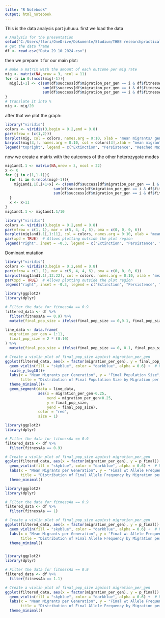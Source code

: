 ```yaml
---
title: "R Notebook"
output: html_notebook
---
```


This is the data analysis part juhuuu.
first we load the data

```r
# Analysis for the presentation
setwd("C:/Users/flori/OneDrive/Dokumente/Studium/THEE researchpractical/TEE_Shadowvalley")
# get the data frame
df <- read.csv("Data_29_10_2024.csv")
```
then we prepare it for our main plot:
```r
# make a matrix with the amount of each outcome per mig rate
mig <- matrix(NA,nrow = 3, ncol = 11)
for (i in 0:(ncol(mig)-1)){
  mig[,i+1] <- c(sum(df$success[df$migration_per_gen == i & df$fitnessAa ==0.9] == "extinction"),
                 sum(df$success[df$migration_per_gen == i & df$fitnessAa ==0.9] == "medium"),
                 sum(df$success[df$migration_per_gen == i & df$fitnessAa ==0.9] == "reached_max"))
}
# translate it into %
mig <- mig/20
```
after that we plot the graph:
```r
library("viridis")
colors <- viridis(3,begin = 0.2,end = 0.8)
par(mfrow = (c(1,2)))
barplot(mig, col = colors, names.arg = 0:10, xlab = "mean migrants/ generation", ylab ="proportion in %")
barplot(mig[3,], names.arg = 0:10, col = colors[3],xlab = "mean migrants/ generation", ylab ="proportion in %")
legend("topright", legend = c("Extinction", "Persistence", "Reached Max"), fill = colors, bty = "n", cex = 0.8)
```
now we create a matrix with the outcomes of the other heterozygote modes
```r
mig1and1.1 <- matrix(NA,nrow = 3, ncol = 22)
x <- 0
for (j in c(1,1.1)){
  for (i in 0:(ncol(mig)-1)){
    mig1and1.1[,i+1+x] <- c(sum(df$success[df$migration_per_gen == i & df$fitnessAa ==j] == "extinction"),
                      sum(df$success[df$migration_per_gen == i & df$fitnessAa ==j] == "medium"),
                      sum(df$success[df$migration_per_gen == i & df$fitnessAa ==j] == "reached_max"))
  }
  x <- x+11
}
mig1and1.1 <- mig1and1.1/10
```

```r
library("viridis")
colors <- viridis(3,begin = 0.2,end = 0.8)
par(mfrow = c(1, 1), mar = c(5, 4, 4, 6), oma = c(0, 0, 0, 6))
barplot(mig1and1.1[,1:11], col = colors, names.arg = 0:10, xlab = "mean migrants/ generation", ylab ="proportion in %", main = "Heterozygotes with intermediate fitness")
par(xpd = TRUE)  # Allows plotting outside the plot region
legend("right", inset = -0.3, legend = c("Extinction", "Persistence", "Reached Max"), fill = colors, bty = "n", cex = 0.8)
```

Dominant mutation
```r
library("viridis")
colors <- viridis(3,begin = 0.2,end = 0.8)
par(mfrow = c(1, 1), mar = c(5, 4, 4, 6), oma = c(0, 0, 0, 6))
barplot(mig1and1.1[,12:22], col = colors, names.arg = 0:10, xlab = "mean migrants/ generation", ylab ="proportion in %", main = "Dominant mutation")
par(xpd = TRUE)  # Allows plotting outside the plot region
legend("right", inset = -0.3, legend = c("Extinction", "Persistence", "Reached Max"), fill = colors, bty = "n", cex = 0.8)
```

```r
library(ggplot2)
library(dplyr)

# Filter the data for fitnessAa == 0.9
filtered_data <- df %>%
  filter(fitnessAa == 0.9) %>%
  mutate(final_pop_size = ifelse(final_pop_size == 0,0.1, final_pop_size))

line_data <- data.frame(
  migration_per_gen = 1:11,
  final_pop_size = 2 * (0:10)
) %>%
  mutate(final_pop_size = ifelse(final_pop_size == 0, 0.1, final_pop_size))

# Create a violin plot of final_pop_size against migration_per_gen
ggplot(filtered_data, aes(x = factor(migration_per_gen), y = final_pop_size)) +
  geom_violin(fill = "skyblue", color = "darkblue", alpha = 0.6) +  # Violin plot for distribution
  scale_y_log10()+
  labs(x = "Mean Migrants per Generation", y = "Final Population Size",
       title = "Distribution of Final Population Size by Migration per Generation\n(fitnessAa = 0.9)") +
  theme_minimal()+
  geom_segment(data = line_data, 
               aes(x = migration_per_gen-0.25, 
                   xend = migration_per_gen+0.25, 
                   y = final_pop_size, 
                   yend = final_pop_size), 
               color = "red", 
               size = 1)

```

```r
library(ggplot2)
library(dplyr)

# Filter the data for fitnessAa == 0.9
filtered_data <- df %>%
  filter(fitnessAa == 0.9)

# Create a violin plot of final_pop_size against migration_per_gen
ggplot(filtered_data, aes(x = factor(migration_per_gen), y = p_final)) +
  geom_violin(fill = "skyblue", color = "darkblue", alpha = 0.6) +  # Violin plot for distribution
  labs(x = "Mean Migrants per Generation", y = "Final wt Allele Frequency",
       title = "Distribution of Final Allele Frequency by Migration per Generation\n Populations with final Population size = 0 not included \n fitnessAa = 0.9") +
  theme_minimal()
```


```r
library(ggplot2)
library(dplyr)

# Filter the data for fitnessAa == 0.9
filtered_data <- df %>%
  filter(fitnessAa == 1)

# Create a violin plot of final_pop_size against migration_per_gen
ggplot(filtered_data, aes(x = factor(migration_per_gen), y = p_final)) +
  geom_violin(fill = "skyblue", color = "darkblue", alpha = 0.6) +  # Violin plot for distribution
  labs(x = "Mean Migrants per Generation", y = "Final wt Allele Frequency",
       title = "Distribution of Final Allele Frequency by Migration per Generation\n Populations with final Population size = 0 not included\n fitnessAa = 1") +
  theme_minimal()



```
```r
library(ggplot2)
library(dplyr)

# Filter the data for fitnessAa == 0.9
filtered_data <- df %>%
  filter(fitnessAa == 1.1)

# Create a violin plot of final_pop_size against migration_per_gen
ggplot(filtered_data, aes(x = factor(migration_per_gen), y = p_final)) +
  geom_violin(fill = "skyblue", color = "darkblue", alpha = 0.6) +  # Violin plot for distribution
  labs(x = "Mean Migrants per Generation", y = "Final wt Allele Frequency",
       title = "Distribution of Final Allele Frequency by Migration per Generation\n Populations with final Population size = 0 not included\n fitnessAa = 1.1") +
  theme_minimal()



```



